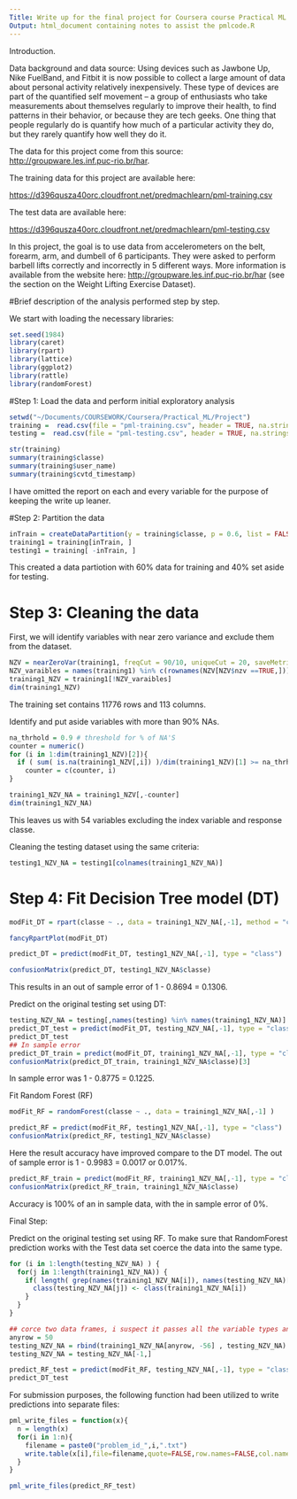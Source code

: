 ```yaml
---
Title: Write up for the final project for Coursera course Practical ML
Output: html_document containing notes to assist the pmlcode.R
---
```


Introduction.

Data background and data source: 
Using devices such as Jawbone Up, Nike FuelBand, and Fitbit it is now possible to collect a large amount of data about personal activity relatively inexpensively. These type of devices are part of the quantified self movement – a group of enthusiasts who take measurements about themselves regularly to improve their health, to find patterns in their behavior, or because they are tech geeks. One thing that people regularly do is quantify how much of a particular activity they do, but they rarely quantify how well they do it. 

The data for this project come from this source: <http://groupware.les.inf.puc-rio.br/har>. 

The training data for this project are available here: 

<https://d396qusza40orc.cloudfront.net/predmachlearn/pml-training.csv>

The test data are available here: 

<https://d396qusza40orc.cloudfront.net/predmachlearn/pml-testing.csv>

In this project, the goal is to use data from accelerometers on the belt, forearm, arm, and dumbell of 6 participants. They were asked to perform barbell lifts correctly and incorrectly in 5 different ways. More information is available from the website here: <http://groupware.les.inf.puc-rio.br/har> (see the section on the Weight Lifting Exercise Dataset). 

#Brief description of the analysis performed step by step. 

We start with loading the necessary libraries:

```r
set.seed(1984)
library(caret)
library(rpart)
library(lattice)
library(ggplot2)
library(rattle)
library(randomForest)

```
#Step 1: Load the data and perform initial exploratory analysis

```r
setwd("~/Documents/COURSEWORK/Coursera/Practical_ML/Project")
training =  read.csv(file = "pml-training.csv", header = TRUE, na.strings=c("NA","#DIV/0!",""))
testing =  read.csv(file = "pml-testing.csv", header = TRUE, na.strings=c("NA","#DIV/0!",""))

str(training)
summary(training$classe)
summary(training$user_name)
summary(training$cvtd_timestamp)
```
I have omitted the report on each and every variable for the purpose of keeping the write up leaner.

#Step 2: Partition the data 

```r
inTrain = createDataPartition(y = training$classe, p = 0.6, list = FALSE)
training1 = training[inTrain, ]
testing1 = training[ -inTrain, ]
```
This created a data partiotion with 60% data for training and 40% set aside for testing. 

# Step 3: Cleaning the data

First, we will identify variables with near zero variance and exclude them from the dataset. 
```r
NZV = nearZeroVar(training1, freqCut = 90/10, uniqueCut = 20, saveMetrics=TRUE)
NZV_varaibles = names(training1) %in% c(rownames(NZV[NZV$nzv ==TRUE,]))
training1_NZV = training1[!NZV_varaibles]
dim(training1_NZV)
```
The training set contains 11776 rows and 113 columns. 

Identify and put aside variables with more than 90% NAs.
```r
na_thrhold = 0.9 # threshold for % of NA'S
counter = numeric()
for (i in 1:dim(training1_NZV)[2]){
  if ( sum( is.na(training1_NZV[,i]) )/dim(training1_NZV)[1] >= na_thrhold )
    counter = c(counter, i)
}

training1_NZV_NA = training1_NZV[,-counter]
dim(training1_NZV_NA)
```
This leaves us with 54 variables excluding the index variable and response classe.

Cleaning the testing dataset using the same criteria:
```r
testing1_NZV_NA = testing1[colnames(training1_NZV_NA)]
``` 

# Step 4: Fit Decision Tree model (DT)
```r
modFit_DT = rpart(classe ~ ., data = training1_NZV_NA[,-1], method = "class")
```

```r
fancyRpartPlot(modFit_DT)
``` 

```r
predict_DT = predict(modFit_DT, testing1_NZV_NA[,-1], type = "class")

confusionMatrix(predict_DT, testing1_NZV_NA$classe)
``` 
This results in an out of sample error of 1 - 0.8694 = 0.1306.

Predict on the original testing set using DT:

```r
testing_NZV_NA = testing[,names(testing) %in% names(training1_NZV_NA)]
predict_DT_test = predict(modFit_DT, testing_NZV_NA[,-1], type = "class")
predict_DT_test
## In sample error
predict_DT_train = predict(modFit_DT, training1_NZV_NA[,-1], type = "class")
confusionMatrix(predict_DT_train, training1_NZV_NA$classe)[3]
```
In sample error was 1 - 0.8775 = 0.1225.


Fit Random Forest (RF)
```r
modFit_RF = randomForest(classe ~ ., data = training1_NZV_NA[,-1] )
```

```r
predict_RF = predict(modFit_RF, testing1_NZV_NA[,-1], type = "class")
confusionMatrix(predict_RF, testing1_NZV_NA$classe)
```
Here the result accuracy have improved compare to the DT model. The out of sample error is 1 - 0.9983 = 0.0017 or 0.017%.

```r
predict_RF_train = predict(modFit_RF, training1_NZV_NA[,-1], type = "class")
confusionMatrix(predict_RF_train, training1_NZV_NA$classe)
```
Accuracy is 100% of an in sample data, with the in sample error of 0%.

Final Step: 

Predict on the original testing set using RF. To make sure that RandomForest prediction works with the Test data set coerce the data into the same type.
```r
for (i in 1:length(testing_NZV_NA) ) {
  for(j in 1:length(training1_NZV_NA)) {
    if( length( grep(names(training1_NZV_NA[i]), names(testing_NZV_NA)[j]) ) ==1)  {
      class(testing_NZV_NA[j]) <- class(training1_NZV_NA[i])
    }      
  }      
}

## corce two data frames, i suspect it passes all the variable types and levels for factors, so they match for bpth data frames
anyrow = 50
testing_NZV_NA = rbind(training1_NZV_NA[anyrow, -56] , testing_NZV_NA) 
testing_NZV_NA = testing_NZV_NA[-1,]

predict_RF_test = predict(modFit_RF, testing_NZV_NA[,-1], type = "class")
predict_DT_test
```


For submission purposes, the following function had been utilized to write predictions into separate files:
```r
pml_write_files = function(x){
  n = length(x)
  for(i in 1:n){
    filename = paste0("problem_id_",i,".txt")
    write.table(x[i],file=filename,quote=FALSE,row.names=FALSE,col.names=FALSE)
  }
}

pml_write_files(predict_RF_test)
```


